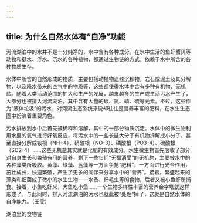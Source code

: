 ```yaml
---
---
---
```

title: 为什么自然水体有“自净”功能
---




河流湖泊中的水并不是十分纯净的，水中含有各种成分。在水中生活的鱼虾蟹贝等动物和挺水、浮水、沉水的各种植物，都通过生物链的方式，依赖于水中所含的各种物质生存。

水体中所含的自然形成的物质，主要包括动植物遗骸沉积物，岩石或泥土及其分解物，以及降水带来的空气中的物质等，这些都使得水体中含有多种有机物、无机盐。随着人类活动范围的扩大和生产的发展，越来越多的生产或生活污水产生了，大部分也被排入河流湖泊，其中含有大量的碳、氮、磷、硫等元素。不过，这些作为“液体垃圾”的污水，对河流生态系统来说却往往是营养丰富的肥料，在水生生态圈中扮演着重要角色。

污水排放到水中后首先被稀释和溶解，其中的一部分物质沉淀。水体中的微生物利用水里的氧气进行好氧反应，将污水中的一些长链大分子有机物拆解成小分子，甚至直接分解成铵根（NH+4）、硝酸根（NO-3）、磷酸根（PO3-4）、硫酸根（SO2-4）……这些无机盐其实就是化肥的有效成分。水生微生物首先吸收了部分对自身生长和繁殖有用的营养，剩下一些它们“无福消受”的无机物，主要被水中的各种藻类所吸收。黄藻、绿藻、蓝藻等一方面争抢“肥料”，一方面进行光合作用，茁壮成长，快速繁殖，产生了更多的同伴来分享水中的“营养”。接着，繁盛起来的藻类和细菌成了微小的水生生物——水蚤、纤毛虫等的食物，后者又被小鱼虾所捕食。接着，小鱼吃虾米，大鱼吃小鱼……一个生物多样性丰富的营养金字塔就这样形成了。与此同时，排入河流湖泊的污水也就此被“处理”掉了，这就是自然水体的自净能力。（王雯）

湖泊里的食物链